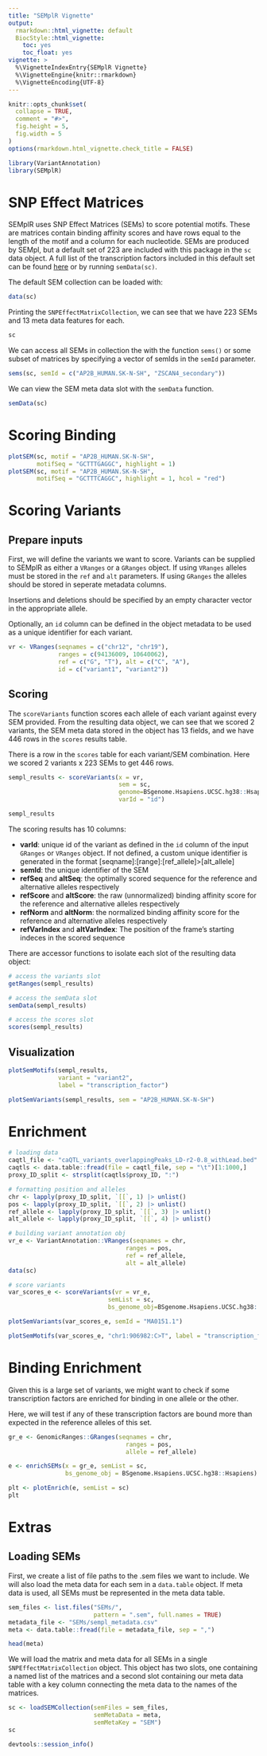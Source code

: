 ```yaml
---
title: "SEMplR Vignette"
output:
  rmarkdown::html_vignette: default
  BiocStyle::html_vignette:
    toc: yes
    toc_float: yes
vignette: >
  %\VignetteIndexEntry{SEMplR Vignette} 
  %\VignetteEngine{knitr::rmarkdown}
  %\VignetteEncoding{UTF-8}
---
```


```r
knitr::opts_chunk$set(
  collapse = TRUE,
  comment = "#>", 
  fig.height = 5,
  fig.width = 5
)
options(rmarkdown.html_vignette.check_title = FALSE)
```

```r
library(VariantAnnotation)
library(SEMplR)
```


# SNP Effect Matrices

SEMplR uses SNP Effect Matrices (SEMs) to score potential motifs. These are matrices contain binding affinity scores and have rows equal to the length of the motif and a column for each nucleotide. SEMs are produced by SEMpl, but a default set of 223 are included with this package in the `sc` data object. A full list of the transcription factors included in this default set can be found [here](https://github.com/grkenney/SEMplR/blob/main/vignettes/sempl_metadata.csv) or by running `semData(sc)`.

The default SEM collection can be loaded with:

```r
data(sc)
```

Printing the `SNPEffectMatrixCollection`, we can see that we have 223 SEMs and 13 meta data features for each.
```r
sc
```

We can access all SEMs in collection the with the function `sems()` or some subset of matrices by specifying a vector of semIds in the `semId` parameter.
```r
sems(sc, semId = c("AP2B_HUMAN.SK-N-SH", "ZSCAN4_secondary"))
```

We can view the SEM meta data slot with the `semData` function.
```r
semData(sc)
```

# Scoring Binding

```r
plotSEM(sc, motif = "AP2B_HUMAN.SK-N-SH", 
        motifSeq = "GCTTTGAGGC", highlight = 1)
plotSEM(sc, motif = "AP2B_HUMAN.SK-N-SH", 
        motifSeq = "GCTTTCAGGC", highlight = 1, hcol = "red")
```

# Scoring Variants

## Prepare inputs

First, we will define the variants we want to score. Variants can be supplied to SEMplR as either a `VRanges` or a `GRanges` object. If using `VRanges` alleles must be stored in the `ref` and `alt` parameters. If using `GRanges` the alleles should be stored in seperate metadata columns. 

Insertions and deletions should be specified by an empty character vector in the appropriate allele. 

Optionally, an `id` column can be defined in the object metadata to be used as a unique identifier for each variant.

```r
vr <- VRanges(seqnames = c("chr12", "chr19"),
              ranges = c(94136009, 10640062), 
              ref = c("G", "T"), alt = c("C", "A"),
              id = c("variant1", "variant2"))
```

## Scoring

The `scoreVariants` function scores each allele of each variant against every SEM provided. From the resulting data object, we can see that we scored 2 variants, the SEM meta data stored in the object has 13 fields, and we have 446 rows in the `scores` results table.

There is a row in the `scores` table for each variant/SEM combination. Here we scored 2 variants x 223 SEMs to get 446 rows. 
```r
sempl_results <- scoreVariants(x = vr,
                               sem = sc,
                               genome=BSgenome.Hsapiens.UCSC.hg38::Hsapiens,
                               varId = "id")

sempl_results
```
The scoring results has 10 columns:

- **varId**: unique id of the variant as defined in the `id` column of the input `GRanges` or `VRanges` object. If not defined, a custom unique identifier is generated in the format [seqname]:[range]:[ref_allele]>[alt_allele]
- **semId**: the unique identifier of the SEM
- **refSeq** and **altSeq**: the optimally scored sequence for the reference and alternative alleles respectively
- **refScore** and **altScore**: the raw (unnormalized) binding affinity score for the reference and alternative alleles respectively
- **refNorm** and **altNorm**: the normalized binding affinity score for the reference and alternative alleles respectively
- **refVarIndex** and **altVarIndex**: The position of the frame's starting indeces in the scored sequence

There are accessor functions to isolate each slot of the resulting data object:
```r
# access the variants slot
getRanges(sempl_results)

# access the semData slot
semData(sempl_results)

# access the scores slot
scores(sempl_results)
```

## Visualization

```r
plotSemMotifs(sempl_results, 
              variant = "variant2",
              label = "transcription_factor")
```


```r
plotSemVariants(sempl_results, sem = "AP2B_HUMAN.SK-N-SH")
```

# Enrichment

```r
# loading data
caqtl_file <- "caQTL_variants_overlappingPeaks_LD-r2-0.8_withLead.bed"
caqtls <- data.table::fread(file = caqtl_file, sep = "\t")[1:1000,]
proxy_ID_split <- strsplit(caqtls$proxy_ID, ":")

# formatting position and alleles
chr <- lapply(proxy_ID_split, `[[`, 1) |> unlist()
pos <- lapply(proxy_ID_split, `[[`, 2) |> unlist()
ref_allele <- lapply(proxy_ID_split, `[[`, 3) |> unlist()
alt_allele <- lapply(proxy_ID_split, `[[`, 4) |> unlist()

# building variant annotation obj
vr_e <- VariantAnnotation::VRanges(seqnames = chr,
                                 ranges = pos, 
                                 ref = ref_allele, 
                                 alt = alt_allele)
data(sc)

# score variants
var_scores_e <- scoreVariants(vr = vr_e, 
                            semList = sc,
                            bs_genome_obj=BSgenome.Hsapiens.UCSC.hg38::Hsapiens)

plotSemVariants(var_scores_e, semId = "MA0151.1")
```

```r
plotSemMotifs(var_scores_e, "chr1:906982:C>T", label = "transcription_factor")
```

# Binding Enrichment

Given this is a large set of variants, we might want to check if some 
transcription factors are enriched for binding in one allele or the other.

Here, we will test if any of these transcription factors are bound more than
expected in the reference alleles of this set.

```r
gr_e <- GenomicRanges::GRanges(seqnames = chr,
                                 ranges = pos, 
                                 allele = ref_allele)

e <- enrichSEMs(x = gr_e, semList = sc, 
                bs_genome_obj = BSgenome.Hsapiens.UCSC.hg38::Hsapiens)

```

```r
plt <- plotEnrich(e, semList = sc)
plt
```


# Extras

## Loading SEMs

First, we create a list of file paths to the .sem files we want to include. We will also load the meta data for each sem in a `data.table` object. If meta data is used, all SEMs must be represented in the meta data table.
```r
sem_files <- list.files("SEMs/", 
                        pattern = ".sem", full.names = TRUE)
metadata_file <- "SEMs/sempl_metadata.csv"
meta <- data.table::fread(file = metadata_file, sep = ",")

head(meta)
```

We will load the matrix and meta data for all SEMs in a single `SNPEffectMatrixCollection` object. This object has two slots, one containing a named list of the matrices and a second slot containing our meta data table with a key column connecting the meta data to the names of the matrices.
```r
sc <- loadSEMCollection(semFiles = sem_files, 
                        semMetaData = meta, 
                        semMetaKey = "SEM")
sc
```

```r
devtools::session_info()
```

